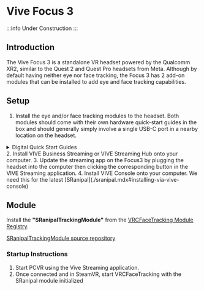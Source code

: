 # Vive Focus 3

:::info
Under Construction
:::

## Introduction

The Vive Focus 3 is a standalone VR headset powered by the Qualcomm XR2, similar to the Quest 2 and Quest Pro headsets from Meta.
Although by default having neither eye nor face tracking, the Focus 3 has 2 add-on modules that can be installed to add eye and face tracking capabilities.

## Setup

1. Install the eye and/or face tracking modules to the headset. Both modules should come with their own hardware quick-start guides in the box and should generally simply involve a single USB-C port in a nearby location on the headset. 
<details>
  <summary>Digital Quick Start Guides</summary>
  <div>
    <div>
      <ol>
        <li><a href="https://dl.vive.com/QSG/Accessory/VIVE_Focus_3_Eye_Tracker_QSG.pdf" target="_blank">Face Tracker Quick Start Guide</a></li>
        <li><a href="https://dl.vive.com/QSG/Accessory/VIVE_Focus_3_Eye_Tracker_QSG.pdf" target="_blank">Eye Tracker Quick Start Guide</a></li>
      </ol>
    </div>
  </div>
</details>
2. Install VIVE Business Streaming or VIVE Streaming Hub onto your computer.
3. Update the streaming app on the Focus3 by plugging the headset into the computer then clicking the corresponding button in the VIVE Streaming application.
4. Install VIVE Console onto your computer. We need this for the latest [SRanipal](./sranipal.mdx#installing-via-vive-console)

## Module

Install the **"SRanipalTrackingModule"** from the [VRCFaceTracking Module Registry](../vrcft-software/vrcft.mdx#module-registry).

[SRanipalTrackingModule source repository](https://github.com/VRCFaceTracking/SRanipalTrackingModule)

### Startup Instructions

1. Start PCVR using the Vive Streaming application.
2. Once connected and in SteamVR, start VRCFaceTracking with the SRanipal module initialized
